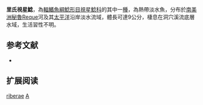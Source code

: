 {{Speciesbox
| name = 里氏視星鯰
| image = 
| image_width = 250px
| image_caption = 
| status = NE
| status_system = IUCN3.1
| genus = Astroblepus
| species = riberae
| authority = Cardona & Guerao, 1994
| synonyms = 
}}

'''里氏視星鯰'''，為[[輻鰭魚綱|輻鰭魚綱]][[鯰形目|鯰形目]][[視星鯰科|視星鯰科]]的其中一[[種|種]]，為熱帶淡水魚，分布於[[南美洲|南美洲]][[秘魯|秘魯]]Reque河及其[[太平洋|太平洋]]沿岸淡水流域，體長可達9公分，棲息在洞穴溪流底層水域，生活習性不明。

==参考文献==
*{{FishBase_species|genus=Astroblepus|species=riberae|year=2014|month=11}}

== 扩展阅读 ==
{{refbegin}}
{{wikispecies-inline|Astroblepus riberae|里氏視星鯰}}
{{refend}}
{{Taxonbar|from=Q6429675}}

[[Category:視星鯰屬|riberae]]
[[Category:1994年描述的鱼类|A]]